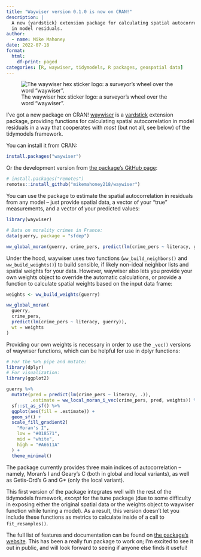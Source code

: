 ```yaml
---
title: "Waywiser version 0.1.0 is now on CRAN!"
description: |
  A new {yardstick} extension package for calculating spatial autocorrelation 
  in model residuals. 
author:
  - name: Mike Mahoney
date: 2022-07-18
format:
  html:
    df-print: paged
categories: [R, waywiser, tidymodels, R packages, geospatial data]
---
```


![The waywiser hex sticker logo: a surveyor's wheel over the word "waywiser".](waywiser.svg)

I've got a new package on CRAN! [waywiser](https://github.com/mikemahoney218/waywiser) is a [yardstick](https://yardstick.tidymodels.org/) extension package, providing functions for calculating spatial autocorrelation in model residuals in a way that cooperates with _most_ (but not all, see below) of the tidymodels framework.

You can install it from CRAN:

```r
install.packages("waywiser")
```

Or the development version from [the package's GitHub page](https://github.com/mikemahoney218/waywiser):

```r
# install.packages("remotes")
remotes::install_github("mikemahoney218/waywiser")
```

You can use the package to estimate the spatial autocorrelation in residuals from any model -- just provide spatial data, a vector of your "true" measurements, and a vector of your predicted values:

```r
library(waywiser)

# Data on morality crimes in France:
data(guerry, package = "sfdep")

ww_global_moran(guerry, crime_pers, predict(lm(crime_pers ~ literacy, guerry)))
```

Under the hood, waywiser uses two functions (`ww_build_neighbors()` and `ww_build_weights()`) to build sensible, if likely non-ideal neighbor lists and spatial weights for your data. However, waywiser also lets you provide your own weights object to override the automatic calculations, or provide a function to calculate spatial weights based on the input data frame:

```r
weights <- ww_build_weights(guerry)

ww_global_moran(
  guerry, 
  crime_pers, 
  predict(lm(crime_pers ~ literacy, guerry)),
  wt = weights
)
```

Providing our own weights is necessary in order to use the `_vec()` versions of waywiser functions, which can be helpful for use in dplyr functions:

```r
# For the %>% pipe and mutate:
library(dplyr)
# For visualization:
library(ggplot2)

guerry %>%
  mutate(pred = predict(lm(crime_pers ~ literacy, .)),
         .estimate = ww_local_moran_i_vec(crime_pers, pred, weights)) %>% 
  sf::st_as_sf() %>% 
  ggplot(aes(fill = .estimate)) +
  geom_sf() + 
  scale_fill_gradient2(
    "Moran's I", 
    low = "#018571", 
    mid = "white", 
    high = "#A6611A"
  ) + 
  theme_minimal()
```

The package currently provides three main indices of autocorrelation -- namely, Moran's I and Geary's C (both in global and local variants), as well as Getis-Ord's G and G* (only the local variant). 

This first version of the package integrates well with the rest of the tidymodels framework, _except_ for the tune package (due to some difficulty in exposing either the original spatial data or the weights object to waywiser function while tuning a model). As a result, this version doesn't let you include these functions as metrics to calculate inside of a call to `fit_resamples()`.

The full list of features and documentation can be found on [the package's website](https://mikemahoney218.github.io/waywiser/). This has been a really fun package to work on; I'm excited to see it out in public, and will look forward to seeing if anyone else finds it useful!
